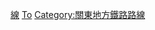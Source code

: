 {{Commonscat|Railway lines of Tokyu Corporation}}

[[Category:東急電鐵|線]]
[[Category:日本各公司鐵路線|To]]
[[Category:關東地方鐵路路線|Category:關東地方鐵路路線]]